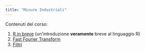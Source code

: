 ```yaml
---
title: "Misure Industriali"
---
```


Contenuti del corso:

1. [R in breve](r_brief.html) (un'introduzione **veramente** breve al linguaggio R)
1. [Fast Fourier Transform](fft.html)
1. [Filtri](filtri.html)